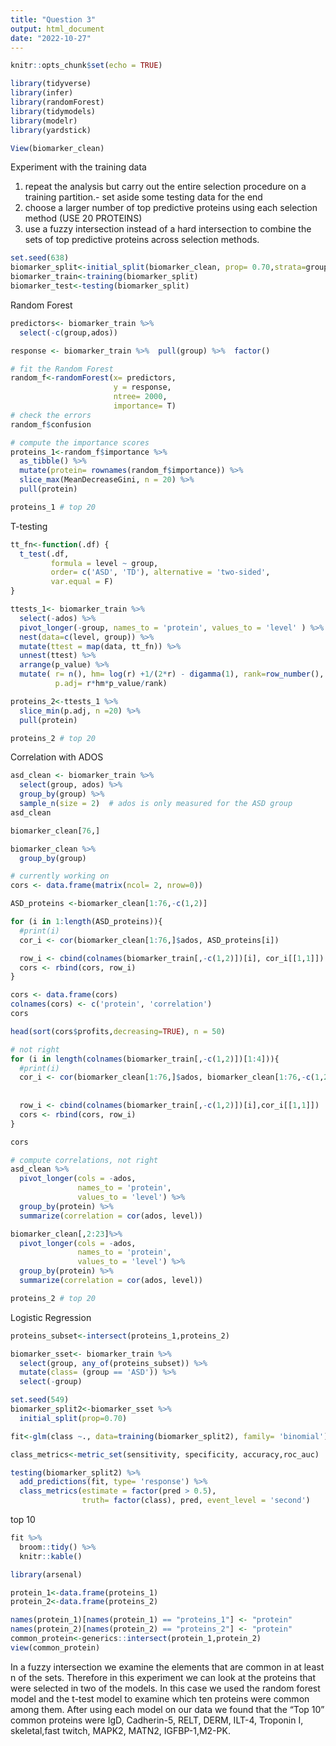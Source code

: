 ```yaml
---
title: "Question 3"
output: html_document
date: "2022-10-27"
---
```


```r
knitr::opts_chunk$set(echo = TRUE)
```


```r
library(tidyverse)
library(infer)
library(randomForest)
library(tidymodels)
library(modelr)
library(yardstick)
```

```r
View(biomarker_clean)
```


Experiment with the training data 

1. repeat the analysis but carry out the entire selection procedure on a training partition.- set aside some testing data for the end 
2. choose a larger number of top predictive proteins using each selection method (USE 20 PROTEINS)
3. use a fuzzy intersection instead of a hard intersection to combine
the sets of top predictive proteins across selection methods. 

```r
set.seed(638)
biomarker_split<-initial_split(biomarker_clean, prop= 0.70,strata=group)
biomarker_train<-training(biomarker_split)
biomarker_test<-testing(biomarker_split)
```

Random Forest
```r
predictors<- biomarker_train %>% 
  select(-c(group,ados))

response <- biomarker_train %>%  pull(group) %>%  factor()

# fit the Random Forest 
random_f<-randomForest(x= predictors, 
                       y = response,
                       ntree= 2000,
                       importance= T)
# check the errors 
random_f$confusion

# compute the importance scores 
proteins_1<-random_f$importance %>% 
  as_tibble() %>% 
  mutate(protein= rownames(random_f$importance)) %>% 
  slice_max(MeanDecreaseGini, n = 20) %>% 
  pull(protein)
```

```r
proteins_1 # top 20
```

T-testing 
```r
tt_fn<-function(.df) {
  t_test(.df,
         formula = level ~ group,
         order= c('ASD', 'TD'), alternative = 'two-sided',
         var.equal = F)
}

ttests_1<- biomarker_train %>% 
  select(-ados) %>% 
  pivot_longer(-group, names_to = 'protein', values_to = 'level' ) %>% 
  nest(data=c(level, group)) %>% 
  mutate(ttest = map(data, tt_fn)) %>% 
  unnest(ttest) %>% 
  arrange(p_value) %>% 
  mutate( r= n(), hm= log(r) +1/(2*r) - digamma(1), rank=row_number(), 
          p.adj= r*hm*p_value/rank)

proteins_2<-ttests_1 %>% 
  slice_min(p.adj, n =20) %>% 
  pull(protein)
```

```r
proteins_2 # top 20
```

Correlation with ADOS
```r
asd_clean <- biomarker_train %>% 
  select(group, ados) %>% 
  group_by(group) %>% 
  sample_n(size = 2)  # ados is only measured for the ASD group
asd_clean

biomarker_clean[76,]

biomarker_clean %>%
  group_by(group)

# currently working on
cors <- data.frame(matrix(ncol= 2, nrow=0))

ASD_proteins <-biomarker_clean[1:76,-c(1,2)]

for (i in 1:length(ASD_proteins)){
  #print(i)
  cor_i <- cor(biomarker_clean[1:76,]$ados, ASD_proteins[i]) 

  row_i <- cbind(colnames(biomarker_train[,-c(1,2)])[i], cor_i[[1,1]])
  cors <- rbind(cors, row_i)
}

cors <- data.frame(cors)
colnames(cors) <- c('protein', 'correlation')
cors

head(sort(cors$profits,decreasing=TRUE), n = 50)

# not right
for (i in length(colnames(biomarker_train[,-c(1,2)])[1:4])){
  #print(i)
  cor_i <- cor(biomarker_clean[1:76,]$ados, biomarker_clean[1:76,-c(1,2)][i])
  
  
  row_i <- cbind(colnames(biomarker_train[,-c(1,2)])[i],cor_i[[1,1]])
  cors <- rbind(cors, row_i)
}

cors

# compute correlations, not right
asd_clean %>%
  pivot_longer(cols = -ados,
               names_to = 'protein',
               values_to = 'level') %>%
  group_by(protein) %>%
  summarize(correlation = cor(ados, level))

biomarker_clean[,2:23]%>%
  pivot_longer(cols = -ados,
               names_to = 'protein',
               values_to = 'level') %>%
  group_by(protein) %>%
  summarize(correlation = cor(ados, level))
```

```r
proteins_2 # top 20
```

Logistic Regression 

```r
proteins_subset<-intersect(proteins_1,proteins_2)

biomarker_sset<- biomarker_train %>% 
  select(group, any_of(proteins_subset)) %>% 
  mutate(class= (group == 'ASD')) %>% 
  select(-group)

set.seed(549)
biomarker_split2<-biomarker_sset %>% 
  initial_split(prop=0.70)

fit<-glm(class ~., data=training(biomarker_split2), family= 'binomial')

class_metrics<-metric_set(sensitivity, specificity, accuracy,roc_auc)

testing(biomarker_split2) %>% 
  add_predictions(fit, type= 'response') %>% 
  class_metrics(estimate = factor(pred > 0.5), 
                truth= factor(class), pred, event_level = 'second')
```

top 10 
```r
fit %>% 
  broom::tidy() %>% 
  knitr::kable() 
```

```r
library(arsenal)

protein_1<-data.frame(proteins_1)
protein_2<-data.frame(proteins_2)

names(protein_1)[names(protein_1) == "proteins_1"] <- "protein"
names(protein_2)[names(protein_2) == "proteins_2"] <- "protein"
common_protein<-generics::intersect(protein_1,protein_2)
view(common_protein)
```

In a fuzzy intersection we examine the elements that are common in at least n of the
sets. Therefore in this experiment we can look at the proteins that were selected in
two of the models. In this case we used the random forest model and the t-test model
to examine which ten proteins were common among them. After using each model on our 
data we found that the "Top 10" common proteins were IgD, Cadherin-5, RELT, DERM, 
ILT-4, Troponin I, skeletal,fast twitch, MAPK2, MATN2, IGFBP-1,M2-PK. 
